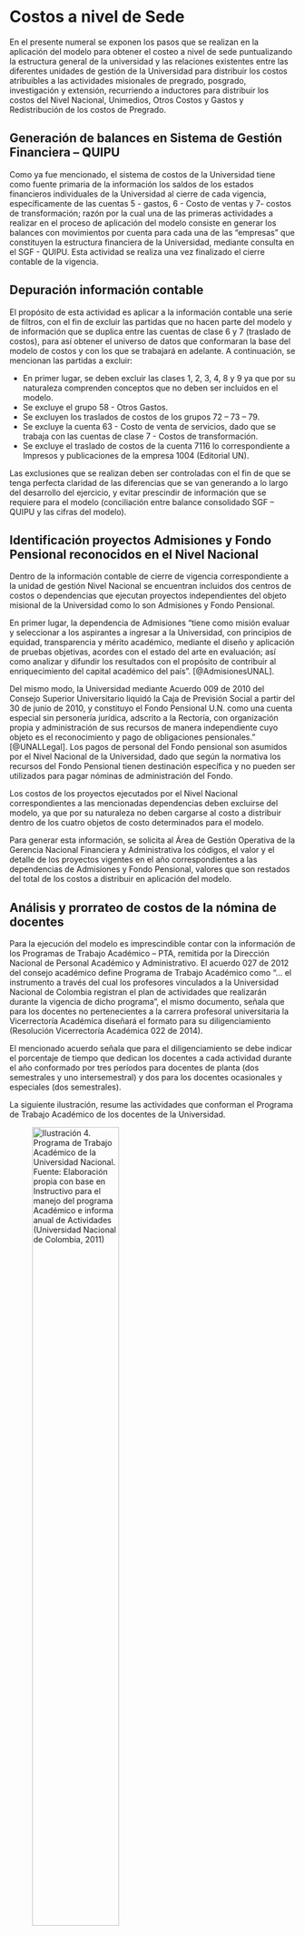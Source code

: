 # Costos a nivel de Sede

En el presente numeral se exponen los pasos que se realizan en la aplicación del modelo para obtener el costeo a nivel de sede puntualizando la estructura general de la universidad y las relaciones existentes entre las diferentes unidades de gestión de la Universidad para distribuir los costos atribuibles a las actividades misionales de pregrado, posgrado, investigación y extensión, recurriendo a inductores para distribuir los costos del Nivel Nacional, Unimedios, Otros Costos y Gastos y Redistribución de los costos de Pregrado.

## Generación de balances en Sistema de Gestión Financiera -- QUIPU

Como ya fue mencionado, el sistema de costos de la Universidad tiene como fuente primaria de la información los saldos de los estados financieros individuales de la Universidad al cierre de cada vigencia, específicamente de las cuentas 5 - gastos, 6 - Costo de ventas y 7- costos de transformación; razón por la cual una de las primeras actividades a realizar en el proceso de aplicación del modelo consiste en generar los balances con movimientos por cuenta para cada una de las "empresas" que constituyen la estructura financiera de la Universidad, mediante consulta en el SGF - QUIPU. Esta actividad se realiza una vez finalizado el cierre contable de la vigencia.

## Depuración información contable

El propósito de esta actividad es aplicar a la información contable una serie de filtros, con el fin de excluir las partidas que no hacen parte del modelo y de información que se duplica entre las cuentas de clase 6 y 7 (traslado de costos), para así obtener el universo de datos que conformaran la base del modelo de costos y con los que se trabajará en adelante. A continuación, se mencionan las partidas a excluir:

-   En primer lugar, se deben excluir las clases 1, 2, 3, 4, 8 y 9 ya que por su naturaleza comprenden conceptos que no deben ser incluidos en el modelo.
-   Se excluye el grupo 58 - Otros Gastos.
-   Se excluyen los traslados de costos de los grupos 72 -- 73 -- 79.
-   Se excluye la cuenta 63 - Costo de venta de servicios, dado que se trabaja con las cuentas de clase 7 - Costos de transformación.
-   Se excluye el traslado de costos de la cuenta 7116 lo correspondiente a Impresos y publicaciones de la empresa 1004 (Editorial UN).

Las exclusiones que se realizan deben ser controladas con el fin de que se tenga perfecta claridad de las diferencias que se van generando a lo largo del desarrollo del ejercicio, y evitar prescindir de información que se requiere para el modelo (conciliación entre balance consolidado SGF -- QUIPU y las cifras del modelo).

## Identificación proyectos Admisiones y Fondo Pensional reconocidos en el Nivel Nacional

Dentro de la información contable de cierre de vigencia correspondiente a la unidad de gestión Nivel Nacional se encuentran incluidos dos centros de costos o dependencias que ejecutan proyectos independientes del objeto misional de la Universidad como lo son Admisiones y Fondo Pensional.

En primer lugar, la dependencia de Admisiones "tiene como misión evaluar y seleccionar a los aspirantes a ingresar a la Universidad, con principios de equidad, transparencia y mérito académico, mediante el diseño y aplicación de pruebas objetivas, acordes con el estado del arte en evaluación; así como analizar y difundir los resultados con el propósito de contribuir al enriquecimiento del capital académico del país". [@AdmisionesUNAL].

Del mismo modo, la Universidad mediante Acuerdo 009 de 2010 del Consejo Superior Universitario liquidó la Caja de Previsión Social a partir del 30 de junio de 2010, y constituyo el Fondo Pensional U.N. como una cuenta especial sin personería jurídica, adscrito a la Rectoría, con organización propia y administración de sus recursos de manera independiente cuyo objeto es el reconocimiento y pago de obligaciones pensionales." [@UNALLegal]. Los pagos de personal del Fondo pensional son asumidos por el Nivel Nacional de la Universidad, dado que según la normativa los recursos del Fondo Pensional tienen destinación específica y no pueden ser utilizados para pagar nóminas de administración del Fondo.

Los costos de los proyectos ejecutados por el Nivel Nacional correspondientes a las mencionadas dependencias deben excluirse del modelo, ya que por su naturaleza no deben cargarse al costo a distribuir dentro de los cuatro objetos de costo determinados para el modelo.

Para generar esta información, se solicita al Área de Gestión Operativa de la Gerencia Nacional Financiera y Administrativa los códigos, el valor y el detalle de los proyectos vigentes en el año correspondientes a las dependencias de Admisiones y Fondo Pensional, valores que son restados del total de los costos a distribuir en aplicación del modelo.

## Análisis y prorrateo de costos de la nómina de docentes

Para la ejecución del modelo es imprescindible contar con la información de los Programas de Trabajo Académico -- PTA, remitida por la Dirección Nacional de Personal Académico y Administrativo. El acuerdo 027 de 2012 del consejo académico define Programa de Trabajo Académico como "... el instrumento a través del cual los profesores vinculados a la Universidad Nacional de Colombia registran el plan de actividades que realizarán durante la vigencia de dicho programa", el mismo documento, señala que para los docentes no pertenecientes a la carrera profesoral universitaria la Vicerrectoría Académica diseñará el formato para su diligenciamiento (Resolución Vicerrectoría Académica 022 de 2014).

El mencionado acuerdo señala que para el diligenciamiento se debe indicar el porcentaje de tiempo que dedican los docentes a cada actividad durante el año conformado por tres períodos para docentes de planta (dos semestrales y uno intersemestral) y dos para los docentes ocasionales y especiales (dos semestrales).

La siguiente ilustración, resume las actividades que conforman el Programa de Trabajo Académico de los docentes de la Universidad.

![Ilustración 4. Programa de Trabajo Académico de la Universidad Nacional. Fuente: Elaboración propia con base en Instructivo para el manejo del programa Académico e informa anual de Actividades (Universidad Nacional de Colombia, 2011)](IlustracionesCostos/ilustracion4.png "Programa de Trabajo Académico de la Universidad Nacional"){fig-align="center" width="60%"}

Es necesario conciliar la información reportada por la Dirección Nacional de Personal Académico y Administrativo y los saldos generados a través del SGF QUIPU, para ello se comparan los valores reportados en el PTA con los saldos contables correspondientes a los costos de personal docente de la respectiva vigencia, discriminando los costos del personal docente por objeto de costos (Pregrado, Posgrado, Investigación, y Extensión), así como por sede (sedes andinas y sedes de presencia nacional).

La información recibida de Dirección Nacional de Personal Académico y Administrativo se encuentra clasificada de la siguiente manera:

  - *Programa de Trabajo Académico - Aprobado*
    
      - Información con estatus aprobada y debidamente identificada dentro de las cuatro actividades misionales la cual no requiere distribución a través de inductores.
      
      - Información aprobada con estatus "sin información" en las actividades denominadas "Actividad docente presencial", "Otras actividades docentes" y "Proyectos de investigación, Creación y extensión", se presentan cuando los docentes no identifican una asociación misional específica de la actividad adelantada, para la cual se hace necesario realizar una distribución del saldo entre el peso de las actividades misionales que sí están identificadas.

  - *Programa de Trabajo Académico -- No Aprobado*

      - Adicionalmente, existe información catalogada como "PTA en otros Estados" que recoge situaciones como docentes (de planta, ocasionales y especiales) que tienen sus Programas de Trabajo Académico en estados diferentes a aprobado, lo anterior puede presentarse por que el docente no diligenció el PTA, o porque el mismo no fue aprobado por su jefe en la Unidad Académica Básica o el decano de la facultad.
      
        Para la distribución de la información denominada "PTA en otros estados" se procede a efectuar un cálculo porcentual del costo correspondiente a cada una de las siete actividades reportadas en el PTA. De acuerdo a las participaciones calculadas de cada actividad en el PTA, se distribuye el valor de "PTA en otros estados".

    De esta manera se obtiene la distribución total del costo informado por la Dirección Nacional de Personal Académico y administrativo dentro de las actividades misionales.
      
    Esta actividad se debe realizar por separado para docentes de planta y docentes ocasionales y especiales, toda vez que los últimos deben reportar únicamente costos en actividades de formación de pregrado y posgrado.


- **Distribución diferencia del PTA con contabilidad**

Como se mencionó previamente, es necesario realizar la distribución de la diferencia presentada entre los saldos contables de los costos de personal docente y la información reportada en el PTA, ya que el modelo se desarrolla con base en la información contable arrojada por el SGF--QUIPU. Dicha diferencia se distribuye teniendo en cuenta el porcentaje de participación del costo correspondiente a las siete actividades establecidas en el PTA.

- **Distribución en actividades misionales**

Tomando en cuenta que para el modelo de costos se han definido cuatro objetos de costos de acuerdo con las actividades misionales de la Universidad (Pregrado, Posgrado, Extensión e Investigación y creación artística), es necesario distribuir los costos de personal del PTA, en términos de estas actividades.

Para lo anterior, se distribuyen los costos de: actividad académico administrativa, formación y actualización, otros, situaciones especiales y otras actividades, entre las demás actividades de manera proporcional, dado que las primeras se derivan de las actividades misionales de la Universidad, de forma tal que finalmente el total del costo de personal este distribuido tan solo en las siguientes actividades por sede:

  - Actividad docente presencial y otras actividades docentes -- Pregrado.
  - Actividad docente presencial y otras actividades docentes -- Posgrado.
  - Proyectos de Creación / Investigación.
  - Proyectos de Extensión.

![Ilustración 5. Distribución Información PTA a Actividades Misionales. Fuente: Elaboración propia](IlustracionesCostos/ilustracion5.png "Distribución Información PTA a Actividades Misionales"){width="70%" fig-align="center"}

## Costos asignados de la gestión general de la Universidad

A continuación, se abordarán las diferentes distribuciones propias de la gestión general y la estructura de la universidad necesarias para asignar costos a las actividades de pregrado, posgrado, investigación y extensión que se presentan así:

-   Redistribución de costos de pregrado a actividades misionales
-   Distribución nivel nacional y Unimedios
-   Asignación de costos indirectos a misionales

### Redistribución de costos de pregrado a las actividades misionales

De acuerdo con la normativa contable la universidad reconoce en las cuentas de clase 7 costos de transformación las erogaciones que de acuerdo con su origen y soportes corresponden a las actividades misionales, para lo cual el catálogo de cuentas contables identifica de manera separada la información para pregrado, posgrado, investigación y extensión.

Sin embargo, se presentan erogaciones para las cuales no es fácil identificar a cuál de las cuatro actividades misionales de la Universidad corresponden, dado que por su naturaleza afectarían todas o a algunas de las mismas, en estos casos los reconocimientos contables se realizan en su totalidad en las cuentas de costos de pregrado. Ejemplo de esta circunstancia son los costos de la nómina de docentes, dado que cuando la información llega a las áreas financieras para su reconocimiento, la misma no se encuentra discriminada entre pregrado, posgrado, investigación y extensión.

Con base en lo anterior, los costos reconocidos contablemente en las actividades misionales de posgrado, investigación y extensión se tomarán como costos directos y no serán objeto de ninguna distribución; y los costos reconocidos contablemente en las cuentas de costos de pregrado se distribuyen en las cuatro actividades misionales de la Universidad, tomando como inductores los definidos previamente en el presente documento. (Ver @tbl-Inductores).

![Ilustración 6. Distribución costos de pregrado a demás actividades misionales. Fuente: Elaboración propia](IlustracionesCostos/ilustracion6.png "Distribución costos de pregrado a demás actividades misionales"){width="70%" fig-align="center"}

### Distribución de los costos de Nivel Nacional y Unimedios

Corresponde a los costos del Nivel Nacional y Unimedios que son asignados a las nueve sedes y unidades especiales, esta distribución se hace teniendo en cuenta que las áreas del nivel nacional como la rectoría, vicerrectorías, la dirección de personal académico y administrativo, la dirección de programas de posgrado, la Gerencia Nacional Financiera y Administrativa, Planeación Nacional, Dirección Jurídica Nacional, entre otras, ejecutan actividades de gestión, dirección, administración y/o de coordinación necesarias para el cumplimiento de las actividades misionales de la Universidad y el correcto funcionamiento de las facultades y los programas curriculares; así mismo, Unimedios hace labores de divulgación de las actividades misionales, por lo que estos costos se distribuyen a las sedes, y unidades especiales, los cuales, en el caso de las sedes, se asignarán posteriormente a las facultades con base en los inductores determinados para tal fin.

Para esta distribución se definieron nuevos inductores de costos, toda vez que no es posible usar inductores como número de estudiantes, o número de docentes ya que en el Nivel Nacional y en Unimedios no se encuentran estas figuras, por lo que se han definido usar los porcentajes de asignación relacionados en la @tbl-Inductores.

Para la distribución de los costos del Nivel Nacional se toman los costos totales de dicha unidad de gestión por cada una de las agrupaciones y se dividen entre la suma de los costos y gastos totales de las sedes, Unimedios, Unisalud, Editorial Fondo Pensional, y Regalías.

Para el caso del Fondo Pensional, en atención a la normatividad especial que lo reglamenta, el Nivel Nacional asume los gastos de personal y gastos generales que requiere el fondo para su funcionamiento, sin embargo, estos gastos se deben trasladar del Nivel Nacional a los costos propios del Fondo Pensional, para así determinar los costos a asignar por los servicios prestados por el Nivel Nacional.

De esta manera, el Nivel Nacional distribuye todos sus costos, multiplicando la tasa de asignación por el costo de cada agrupación en cada sede por Actividad misional (Pregrado, Posgrado, Investigación y Extensión) y a Unimedios, Unisalud, Fondo Pensional, Editorial y Regalías.

A continuación, se asignan los costos de Unimedios a las sedes de la Universidad. Para que el modelo continúe siendo consistente, se siguen aplicando los mismos inductores del paso anterior, basado en los costos que cada sede tiene en cada agrupación. Continuando con la lógica que fue usada en la distribución realizada en el del Nivel Nacional a las sedes. Es importante precisar que por sus operaciones Unimedios concentra sus costos en actividades diferentes a las cuatro actividades misionales, por lo que serán catalogadas como "Otros Costos y Gastos", que a su vez serán distribuidos en las sedes a las cuatro actividades misionales.

Se obtiene la tasa de asignación tomando los costos de Unimedios y se dividen entre la suma de los "Otros Costos y Gastos" por sede y por agrupación. De esta manera, Unimedios distribuye todos sus costos. Multiplicando la tasa de asignación por el costo de cada agrupación en cada sede.

![Ilustración 7. Distribución de costos del Nivel Nacional y Unimedios. Fuente: Elaboración propia](IlustracionesCostos/ilustracion7.png "Distribución de costos del Nivel Nacional y Unimedios"){width="70%" fig-align="center"}

\newpage

Del total de los costos reconocidos en la contabilidad de la Universidad se excluyen en el nivel de sedes, los costos de UNISALUD, EDITORIAL, FONDO PENSIONAL y REGALIAS más los costos asignados a estas unidades de gestión del Nivel Nacional y Unimedios (costos de proyectos), lo anterior por no tener relación con las actividades misionales de la Universidad.

### Asignación de costos indirectos de las sedes a actividades misionales

El último paso en el proceso de construcción del modelo de costos a nivel de sede es la distribución de los costos indirectos reconocidos contablemente en cada una de las sedes, a los costos misionales de las mismas estos costos indirectos son aquellos catalogados como "otros costos y gastos". Para ello, se usan los mismos inductores definidos para la distribución de los costos de pregrado (@tbl-Inductores).

![Ilustración 8. Distribución de Costos Indirectos a Actividades Misionales. Fuente: Elaboración propia](IlustracionesCostos/ilustracion8.png "Distribución de Costos Indirectos a Actividades Misionales"){width="70%" fig-align="center"}

Una vez realizadas estas distribuciones, sumada con los costos del PTA, se obtienen las estructuras de costos para las nueve sedes de la Universidad, esto es el costo final de cada una de las cuatro actividades misionales en las diferentes sedes.
